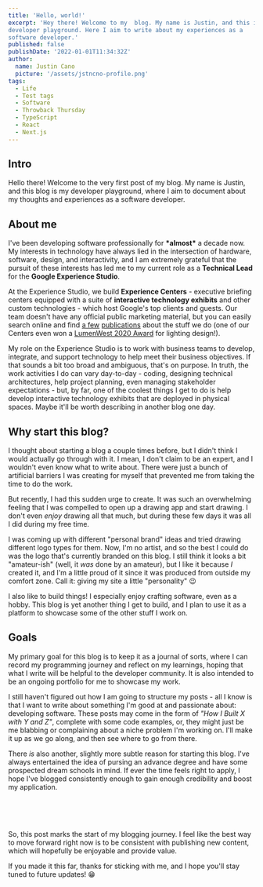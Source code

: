 ```yaml
---
title: 'Hello, world!'
excerpt: 'Hey there! Welcome to my  blog. My name is Justin, and this is my
developer playground. Here I aim to write about my experiences as a
software developer.'
published: false
publishDate: '2022-01-01T11:34:32Z'
author:
  name: Justin Cano
  picture: '/assets/jstncno-profile.png'
tags:
  - Life
  - Test tags
  - Software
  - Throwback Thursday
  - TypeScript
  - React
  - Next.js
---
```


## Intro

Hello there! Welcome to the very first post of my blog. My name is Justin, and
this blog is my developer playground, where I aim to document about my thoughts
and experiences as a software developer.

## About me

I've been developing software professionally for **\*almost\*** a decade now. My
interests in technology have always lied in the intersection of hardware,
software, design, and interactivity, and I am extremely grateful that the
pursuit of these interests has led me to my current role as a **Technical Lead**
for the **Google Experience Studio**.

At the Experience Studio, we build **Experience Centers** - executive briefing
centers equipped with a suite of **interactive technology exhibits** and other
custom technologies - which host Google's top clients and guests. Our team
doesn't have any official public marketing material, but you can easily search
online and find
[a few](https://thinkwellgroup.com/project/google-the-grove-experience-center/)
[publications](https://www.electrosonic.com/projects/the-grove-google-experience-center)
about the stuff we do (one of our Centers even won a
[LumenWest 2020 Award](https://www.lumenwest2020.com/) for lighting design!).

My role on the Experience Studio is to work with business teams to develop,
integrate, and support technology to help meet their business objectives. If
that sounds a bit too broad and ambiguous, that's on purpose. In truth, the work
activities I do can vary day-to-day - coding, designing technical architectures,
help project planning, even managing stakeholder expectations - but, by far, one
of the coolest things I get to do is help develop interactive technology
exhibits that are deployed in physical spaces. Maybe it'll be worth describing
in another blog one day.

## Why start this blog?

I thought about starting a blog a couple times before, but I didn't think I
would actually go through with it. I mean, I don't claim to be an expert, and I
wouldn't even know what to write about. There were just a bunch of artificial
barriers I was creating for myself that prevented me from taking the time to do
the work.

But recently, I had this sudden urge to create. It was such an overwhelming
feeling that I was compelled to open up a drawing app and start drawing. I don't
even _enjoy_ drawing all that much, but during these few days it was all I did
during my free time.

I was coming up with different "personal brand" ideas and tried drawing
different logo types for them. Now, I'm no artist, and so the best I could do
was the logo that's currently branded on this blog. I still think it looks a bit
"amateur-ish" (well, it _was_ done by an amateur), but I like it because _I_
created it, and I'm a little proud of it since it was produced from outside my
comfort zone. Call it: giving my site a little "personality" 😉

I also like to build things! I especially enjoy crafting software, even as a
hobby. This blog is yet another thing I get to build, and I plan to use it as a
platform to showcase some of the other stuff I work on.

## Goals

My primary goal for this blog is to keep it as a journal of sorts, where I can
record my programming journey and reflect on my learnings, hoping that what I
write will be helpful to the developer community. It is also intended to be an
ongoing portfolio for me to showcase my work.

I still haven't figured out how I am going to structure my posts - all I know is
that I want to write about something I'm good at and passionate about:
developing software. These posts may come in the form of
_"How I Built X with Y and Z"_, complete with some code examples, or, they might
just be me blabbing or complaining about a niche problem I'm working on. I'll
make it up as we go along, and then see where to go from there.

There _is_ also another, slightly more subtle reason for starting this blog.
I've always entertained the idea of pursing an advance degree and have some
prospected dream schools in mind. If ever the time feels right to apply, I hope
I've blogged consistently enough to gain enough credibility and boost my
application.

<br>
<br>
<br>

So, this post marks the start of my blogging journey. I feel like the best
way to move forward right now is to be consistent with publishing new content,
which will hopefully be enjoyable and provide value.

If you made it this far, thanks for sticking with me, and I hope you'll stay
tuned to future updates! 😁
